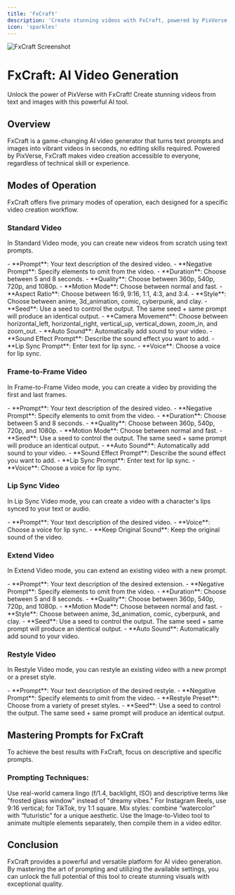 ```yaml
---
title: 'FxCraft'
description: 'Create stunning videos with FxCraft, powered by PixVerse'
icon: 'sparkles'
---
```


<Frame>
  <img src="https://pixiomedia.nyc3.digitaloceanspaces.com/docs/fxcraft.png" alt="FxCraft Screenshot" />
</Frame>

# FxCraft: AI Video Generation

<Tip>
  Unlock the power of PixVerse with FxCraft! Create stunning videos from text and images with this powerful AI tool.
</Tip>

## Overview

FxCraft is a game-changing AI video generator that turns text prompts and images into vibrant videos in seconds, no editing skills required. Powered by PixVerse, FxCraft makes video creation accessible to everyone, regardless of technical skill or experience.

## Modes of Operation

FxCraft offers five primary modes of operation, each designed for a specific video creation workflow.

### Standard Video

In Standard Video mode, you can create new videos from scratch using text prompts.

<AccordionGroup>
  <Accordion title="Parameters" icon="sliders">
    - **Prompt**: Your text description of the desired video.
    - **Negative Prompt**: Specify elements to omit from the video.
    - **Duration**: Choose between 5 and 8 seconds.
    - **Quality**: Choose between 360p, 540p, 720p, and 1080p.
    - **Motion Mode**: Choose between normal and fast.
    - **Aspect Ratio**: Choose between 16:9, 9:16, 1:1, 4:3, and 3:4.
    - **Style**: Choose between anime, 3d_animation, comic, cyberpunk, and clay.
    - **Seed**: Use a seed to control the output. The same seed + same prompt will produce an identical output.
    - **Camera Movement**: Choose between horizontal_left, horizontal_right, vertical_up, vertical_down, zoom_in, and zoom_out.
    - **Auto Sound**: Automatically add sound to your video.
    - **Sound Effect Prompt**: Describe the sound effect you want to add.
    - **Lip Sync Prompt**: Enter text for lip sync.
    - **Voice**: Choose a voice for lip sync.
  </Accordion>
</AccordionGroup>

### Frame-to-Frame Video

In Frame-to-Frame Video mode, you can create a video by providing the first and last frames.

<AccordionGroup>
  <Accordion title="Parameters" icon="sliders">
    - **Prompt**: Your text description of the desired video.
    - **Negative Prompt**: Specify elements to omit from the video.
    - **Duration**: Choose between 5 and 8 seconds.
    - **Quality**: Choose between 360p, 540p, 720p, and 1080p.
    - **Motion Mode**: Choose between normal and fast.
    - **Seed**: Use a seed to control the output. The same seed + same prompt will produce an identical output.
    - **Auto Sound**: Automatically add sound to your video.
    - **Sound Effect Prompt**: Describe the sound effect you want to add.
    - **Lip Sync Prompt**: Enter text for lip sync.
    - **Voice**: Choose a voice for lip sync.
  </Accordion>
</AccordionGroup>

### Lip Sync Video

In Lip Sync Video mode, you can create a video with a character's lips synced to your text or audio.

<AccordionGroup>
  <Accordion title="Parameters" icon="sliders">
    - **Prompt**: Your text description of the desired video.
    - **Voice**: Choose a voice for lip sync.
    - **Keep Original Sound**: Keep the original sound of the video.
  </Accordion>
</AccordionGroup>

### Extend Video

In Extend Video mode, you can extend an existing video with a new prompt.

<AccordionGroup>
  <Accordion title="Parameters" icon="sliders">
    - **Prompt**: Your text description of the desired extension.
    - **Negative Prompt**: Specify elements to omit from the video.
    - **Duration**: Choose between 5 and 8 seconds.
    - **Quality**: Choose between 360p, 540p, 720p, and 1080p.
    - **Motion Mode**: Choose between normal and fast.
    - **Style**: Choose between anime, 3d_animation, comic, cyberpunk, and clay.
    - **Seed**: Use a seed to control the output. The same seed + same prompt will produce an identical output.
    - **Auto Sound**: Automatically add sound to your video.
  </Accordion>
</AccordionGroup>

### Restyle Video

In Restyle Video mode, you can restyle an existing video with a new prompt or a preset style.

<AccordionGroup>
  <Accordion title="Parameters" icon="sliders">
    - **Prompt**: Your text description of the desired restyle.
    - **Negative Prompt**: Specify elements to omit from the video.
    - **Restyle Preset**: Choose from a variety of preset styles.
    - **Seed**: Use a seed to control the output. The same seed + same prompt will produce an identical output.
  </Accordion>
</AccordionGroup>

## Mastering Prompts for FxCraft

To achieve the best results with FxCraft, focus on descriptive and specific prompts.

### Prompting Techniques:

<AccordionGroup>
  <Accordion title="Be Specific, Not Poetic" icon="pencil">
    Use real-world camera lingo (f/1.4, backlight, ISO) and descriptive terms like "frosted glass window" instead of "dreamy vibes."
  </Accordion>
  <Accordion title="Experiment with Aspect Ratios and Styles" icon="palette">
    For Instagram Reels, use 9:16 vertical; for TikTok, try 1:1 square. Mix styles: combine “watercolor” with “futuristic” for a unique aesthetic.
  </Accordion>
  <Accordion title="Layer Images for Complex Scenes" icon="images">
    Use the Image-to-Video tool to animate multiple elements separately, then compile them in a video editor.
  </Accordion>
</AccordionGroup>


## Conclusion

FxCraft provides a powerful and versatile platform for AI video generation. By mastering the art of prompting and utilizing the available settings, you can unlock the full potential of this tool to create stunning visuals with exceptional quality.